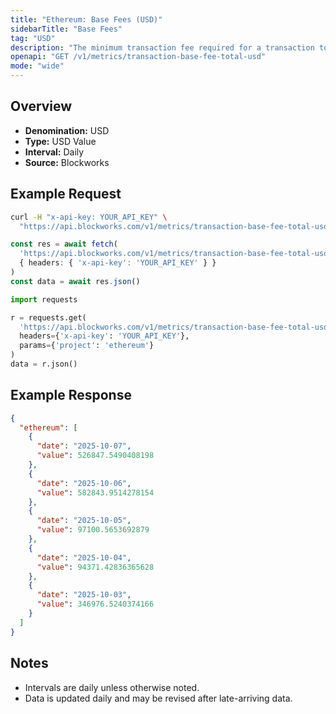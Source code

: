 ```yaml
---
title: "Ethereum: Base Fees (USD)"
sidebarTitle: "Base Fees"
tag: "USD"
description: "The minimum transaction fee required for a transaction to be included in a block"
openapi: "GET /v1/metrics/transaction-base-fee-total-usd"
mode: "wide"
---
```


## Overview

- **Denomination:** USD
- **Type:** USD Value
- **Interval:** Daily
- **Source:** Blockworks

## Example Request

<CodeGroup>

```bash cURL
curl -H "x-api-key: YOUR_API_KEY" \
  "https://api.blockworks.com/v1/metrics/transaction-base-fee-total-usd?project=ethereum"
```

```typescript TypeScript
const res = await fetch(
  'https://api.blockworks.com/v1/metrics/transaction-base-fee-total-usd?project=ethereum',
  { headers: { 'x-api-key': 'YOUR_API_KEY' } }
)
const data = await res.json()
```

```python Python
import requests

r = requests.get(
  'https://api.blockworks.com/v1/metrics/transaction-base-fee-total-usd',
  headers={'x-api-key': 'YOUR_API_KEY'},
  params={'project': 'ethereum'}
)
data = r.json()
```

</CodeGroup>

## Example Response

```json
{
  "ethereum": [
    {
      "date": "2025-10-07",
      "value": 526847.5490408198
    },
    {
      "date": "2025-10-06",
      "value": 582843.9514278154
    },
    {
      "date": "2025-10-05",
      "value": 97100.5653692879
    },
    {
      "date": "2025-10-04",
      "value": 94371.42836365628
    },
    {
      "date": "2025-10-03",
      "value": 346976.5240374166
    }
  ]
}
```

## Notes
- Intervals are daily unless otherwise noted.
- Data is updated daily and may be revised after late-arriving data.